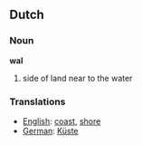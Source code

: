 == Dutch ==
=== Noun ===

'''wal'''

#side of land near to the water

=== Translations ===
*[[English]]: [[coast]], [[shore]]
*[[German]]: [[Küste]]